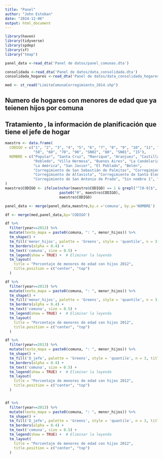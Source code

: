 ```yaml
---
title: "Panel"
author: "John Esteban"
date: "2024-12-06"
output: html_document
---
```


```r
library(haven)
library(tidyverse)
library(spdep)
library(sf)
library("tmap")
```

```r
panel_data <-read_dta('Panel de datos/panel_comunas.dta')
```

```r
consolidada <-read_dta('Panel de datos/data_consolidada.dta')
consolidada_hogares <-read_dta('Panel de datos/data_consolidada_hogares.dta')
```

```r
med <- st_read("LimiteComunaCorregimiento_2014.shp")
```


## Numero de hogares con menores de edad que ya teienen hijos por comuna
## Tratamiento , la información de planificación que tiene el jefe de hogar




```r
maestro <- data.frame(
  CODIGO = c("1", "2", "3", "4", "5", "6", "7", "8", "9", "10", "11", "12", "13", "14", "16", 
             "50", "60", "70", "90", "SN02", "80", "SN01", "15"),
  NOMBRE = c("Popular", "Santa Cruz", "Manrique", "Aranjuez", "Castilla", "Doce de Octubre", 
             "Robledo", "Villa Hermosa", "Buenos Aires", "La Candelaria", "Laureles Estadio", 
             "La América", "San Javier", "El Poblado", "Belén", 
             "Corregimiento de San Sebastián de Palmitas", "Corregimiento de San Cristóbal", 
             "Corregimiento de Altavista", "Corregimiento de Santa Elena", "Sin nombre 2", 
             "Corregimiento de San Antonio de Prado", "Sin nombre 1", "Guayabal")
)
maestro$CODIGO <- ifelse(nchar(maestro$CODIGO) == 1 & grepl("^[0-9]$", maestro$CODIGO), 
                         paste0("0", maestro$CODIGO), 
                         maestro$CODIGO)
```


```r
panel_data <- merge(panel_data,maestro,by.x ='comuna', by.y='NOMBRE')
```

```r
df <- merge(med,panel_data,by='CODIGO')
```


```r
df %>% 
  filter(year==2012) %>%
  mutate(texto_mapa = paste0(comuna, ": ", menor_hijos)) %>% 
  tm_shape() +
  tm_fill('menor_hijos', palette = 'Greens', style = 'quantile', n = 3, title = 'Proporción') +
  tm_borders(alpha = 0.4) +
  tm_text('comuna', size = 0.5) +
  tm_legend(show = TRUE) +  # Eliminar la leyenda
  tm_layout(
    title = "Porcentaje de menores de edad con hijos 2012",
    title.position = c("center", "top")
  )

df %>% 
  filter(year==2013) %>%
  mutate(texto_mapa = paste0(comuna, ": ", menor_hijos)) %>% 
  tm_shape() +
  tm_fill('menor_hijos', palette = 'Greens', style = 'quantile', n = 3, title = 'Proporción') +
  tm_borders(alpha = 0.4) +
  tm_text('comuna', size = 0.5) +
  tm_legend(show = TRUE) +  # Eliminar la leyenda
  tm_layout(
    title = "Porcentaje de menores de edad con hijos 2012",
    title.position = c("center", "top")
  )

df %>% 
  filter(year==2013) %>%
  mutate(texto_mapa = paste0(comuna, ": ", menor_hijos)) %>% 
  tm_shape() +
  tm_fill('D_jefe', palette = 'Greens', style = 'quantile', n = 3, title = 'Proporción') +
  tm_borders(alpha = 0.4) +
  tm_text('comuna', size = 0.5) +
  tm_legend(show = TRUE) +  # Eliminar la leyenda
  tm_layout(
    title = "Porcentaje de menores de edad con hijos 2012",
    title.position = c("center", "top")
  )


df %>% 
  filter(year==2013) %>%
  mutate(texto_mapa = paste0(comuna, ": ", menor_hijos)) %>% 
  tm_shape() +
  tm_fill('D_jefe', palette = 'Greens', style = 'quantile', n = 3, title = 'Proporción') +
  tm_borders(alpha = 0.4) +
  tm_text('comuna', size = 0.5) +
  tm_legend(show = TRUE) +  # Eliminar la leyenda
  tm_layout(
    title = "Porcentaje de menores de edad con hijos 2012",
    title.position = c("center", "top")
  )
```


